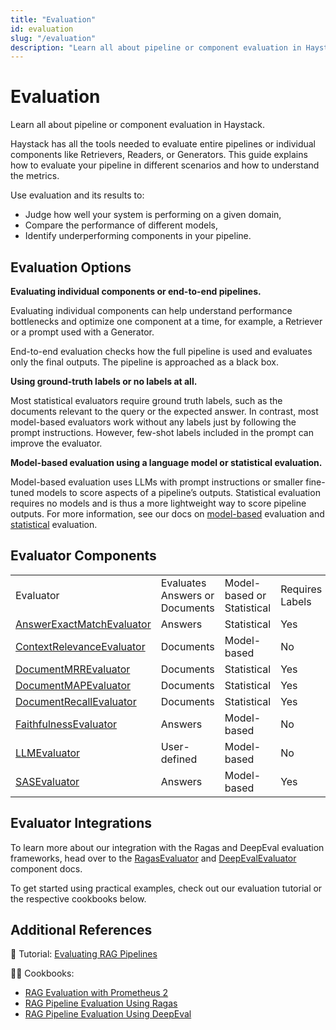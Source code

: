 ```yaml
---
title: "Evaluation"
id: evaluation
slug: "/evaluation"
description: "Learn all about pipeline or component evaluation in Haystack."
---
```


# Evaluation

Learn all about pipeline or component evaluation in Haystack.

Haystack has all the tools needed to evaluate entire pipelines or individual components like Retrievers, Readers, or Generators. This guide explains how to evaluate your pipeline in different scenarios and how to understand the metrics.

Use evaluation and its results to:

- Judge how well your system is performing on a given domain,
- Compare the performance of different models,
- Identify underperforming components in your pipeline.

## Evaluation Options

**Evaluating individual components or end-to-end pipelines.**

Evaluating individual components can help understand performance bottlenecks and optimize one component at a time, for example, a Retriever or a prompt used with a Generator.

End-to-end evaluation checks how the full pipeline is used and evaluates only the final outputs. The pipeline is approached as a black box.

**Using ground-truth labels or no labels at all.**

Most statistical evaluators require ground truth labels, such as the documents relevant to the query or the expected answer. In contrast, most model-based evaluators work without any labels just by following the prompt instructions. However, few-shot labels included in the prompt can improve the evaluator.

**Model-based evaluation using a language model or statistical evaluation.**

Model-based evaluation uses LLMs with prompt instructions or smaller fine-tuned models to score aspects of a pipeline’s outputs. Statistical evaluation requires no models and is thus a more lightweight way to score pipeline outputs. For more information, see our docs on [model-based](evaluation/model-based-evaluation.mdx) evaluation and [statistical](evaluation/statistical-evaluation.mdx) evaluation.

## Evaluator Components

|  |  |  |  |
| --- | --- | --- | --- |
| Evaluator                                                    | Evaluates Answers or Documents | Model-based or Statistical | Requires Labels |
| [AnswerExactMatchEvaluator](../pipeline-components/evaluators/answerexactmatchevaluator.mdx) | Answers                        | Statistical                | Yes             |
| [ContextRelevanceEvaluator](../pipeline-components/evaluators/contextrelevanceevaluator.mdx) | Documents                      | Model-based                | No              |
| [DocumentMRREvaluator](../pipeline-components/evaluators/documentmrrevaluator.mdx)           | Documents                      | Statistical                | Yes             |
| [DocumentMAPEvaluator](../pipeline-components/evaluators/documentmapevaluator.mdx)           | Documents                      | Statistical                | Yes             |
| [DocumentRecallEvaluator](../pipeline-components/evaluators/documentrecallevaluator.mdx)     | Documents                      | Statistical                | Yes             |
| [FaithfulnessEvaluator](../pipeline-components/evaluators/faithfulnessevaluator.mdx)         | Answers                        | Model-based                | No              |
| [LLMEvaluator](../pipeline-components/evaluators/llmevaluator.mdx)                           | User-defined                   | Model-based                | No              |
| [SASEvaluator](../pipeline-components/evaluators/sasevaluator.mdx)                           | Answers                        | Model-based                | Yes             |

## Evaluator Integrations

To learn more about our integration with the Ragas and DeepEval evaluation frameworks, head over to the [RagasEvaluator](../pipeline-components/evaluators/ragasevaluator.mdx) and [DeepEvalEvaluator](../pipeline-components/evaluators/deepevalevaluator.mdx) component docs.

To get started using practical examples, check out our evaluation tutorial or the respective cookbooks below.

## Additional References

:notebook: Tutorial: [Evaluating RAG Pipelines](https://haystack.deepset.ai/tutorials/35_evaluating_rag_pipelines)

:cook: Cookbooks:

- [RAG Evaluation with Prometheus 2](https://haystack.deepset.ai/cookbook/prometheus2_evaluation)
- [RAG Pipeline Evaluation Using Ragas](https://haystack.deepset.ai/cookbook/rag_eval_ragas)
- [RAG Pipeline Evaluation Using DeepEval](https://haystack.deepset.ai/cookbook/rag_eval_deep_eval)
